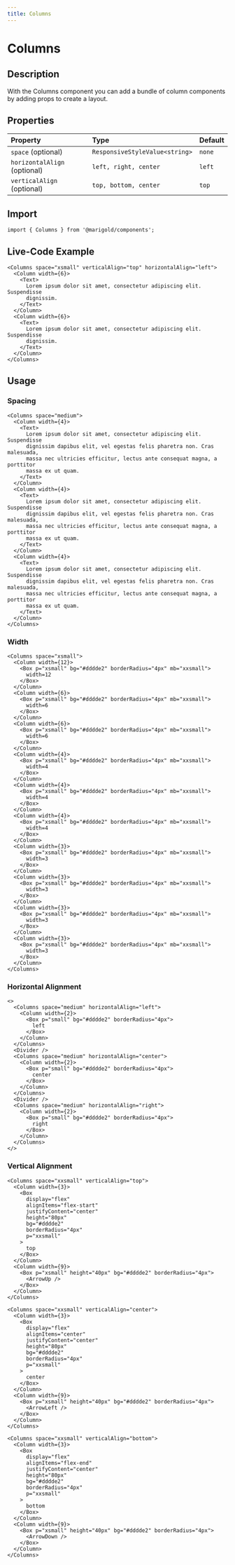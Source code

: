 ```yaml
---
title: Columns
---
```


# Columns

## Description

With the Columns component you can add a bundle of column components by adding props to create a layout.

## Properties

| Property                     | Type                           | Default |
| :--------------------------- | :----------------------------- | :------ |
| `space` (optional)           | `ResponsiveStyleValue<string>` | `none`  |
| `horizontalAlign` (optional) | `left, right, center`          | `left`  |
| `verticalAlign` (optional)   | `top, bottom, center`          | `top`   |

## Import

```tsx onlyCode
import { Columns } from '@marigold/components';
```

## Live-Code Example

```tsx expandCode
<Columns space="xsmall" verticalAlign="top" horizontalAlign="left">
  <Column width={6}>
    <Text>
      Lorem ipsum dolor sit amet, consectetur adipiscing elit. Suspendisse
      dignissim.
    </Text>
  </Column>
  <Column width={6}>
    <Text>
      Lorem ipsum dolor sit amet, consectetur adipiscing elit. Suspendisse
      dignissim.
    </Text>
  </Column>
</Columns>
```

## Usage

### Spacing

```tsx
<Columns space="medium">
  <Column width={4}>
    <Text>
      Lorem ipsum dolor sit amet, consectetur adipiscing elit. Suspendisse
      dignissim dapibus elit, vel egestas felis pharetra non. Cras malesuada,
      massa nec ultricies efficitur, lectus ante consequat magna, a porttitor
      massa ex ut quam.
    </Text>
  </Column>
  <Column width={4}>
    <Text>
      Lorem ipsum dolor sit amet, consectetur adipiscing elit. Suspendisse
      dignissim dapibus elit, vel egestas felis pharetra non. Cras malesuada,
      massa nec ultricies efficitur, lectus ante consequat magna, a porttitor
      massa ex ut quam.
    </Text>
  </Column>
  <Column width={4}>
    <Text>
      Lorem ipsum dolor sit amet, consectetur adipiscing elit. Suspendisse
      dignissim dapibus elit, vel egestas felis pharetra non. Cras malesuada,
      massa nec ultricies efficitur, lectus ante consequat magna, a porttitor
      massa ex ut quam.
    </Text>
  </Column>
</Columns>
```

### Width

```tsx
<Columns space="xsmall">
  <Column width={12}>
    <Box p="xsmall" bg="#dddde2" borderRadius="4px" mb="xxsmall">
      width=12
    </Box>
  </Column>
  <Column width={6}>
    <Box p="xsmall" bg="#dddde2" borderRadius="4px" mb="xxsmall">
      width=6
    </Box>
  </Column>
  <Column width={6}>
    <Box p="xsmall" bg="#dddde2" borderRadius="4px" mb="xxsmall">
      width=6
    </Box>
  </Column>
  <Column width={4}>
    <Box p="xsmall" bg="#dddde2" borderRadius="4px" mb="xxsmall">
      width=4
    </Box>
  </Column>
  <Column width={4}>
    <Box p="xsmall" bg="#dddde2" borderRadius="4px" mb="xxsmall">
      width=4
    </Box>
  </Column>
  <Column width={4}>
    <Box p="xsmall" bg="#dddde2" borderRadius="4px" mb="xxsmall">
      width=4
    </Box>
  </Column>
  <Column width={3}>
    <Box p="xsmall" bg="#dddde2" borderRadius="4px" mb="xxsmall">
      width=3
    </Box>
  </Column>
  <Column width={3}>
    <Box p="xsmall" bg="#dddde2" borderRadius="4px" mb="xxsmall">
      width=3
    </Box>
  </Column>
  <Column width={3}>
    <Box p="xsmall" bg="#dddde2" borderRadius="4px" mb="xxsmall">
      width=3
    </Box>
  </Column>
  <Column width={3}>
    <Box p="xsmall" bg="#dddde2" borderRadius="4px" mb="xxsmall">
      width=3
    </Box>
  </Column>
</Columns>
```

### Horizontal Alignment

```tsx
<>
  <Columns space="medium" horizontalAlign="left">
    <Column width={2}>
      <Box p="small" bg="#dddde2" borderRadius="4px">
        left
      </Box>
    </Column>
  </Columns>
  <Divider />
  <Columns space="medium" horizontalAlign="center">
    <Column width={2}>
      <Box p="small" bg="#dddde2" borderRadius="4px">
        center
      </Box>
    </Column>
  </Columns>
  <Divider />
  <Columns space="medium" horizontalAlign="right">
    <Column width={2}>
      <Box p="small" bg="#dddde2" borderRadius="4px">
        right
      </Box>
    </Column>
  </Columns>
</>
```

### Vertical Alignment

```tsx
<Columns space="xxsmall" verticalAlign="top">
  <Column width={3}>
    <Box
      display="flex"
      alignItems="flex-start"
      justifyContent="center"
      height="80px"
      bg="#dddde2"
      borderRadius="4px"
      p="xxsmall"
    >
      top
    </Box>
  </Column>
  <Column width={9}>
    <Box p="xsmall" height="40px" bg="#dddde2" borderRadius="4px">
      <ArrowUp />
    </Box>
  </Column>
</Columns>
```

```tsx
<Columns space="xxsmall" verticalAlign="center">
  <Column width={3}>
    <Box
      display="flex"
      alignItems="center"
      justifyContent="center"
      height="80px"
      bg="#dddde2"
      borderRadius="4px"
      p="xxsmall"
    >
      center
    </Box>
  </Column>
  <Column width={9}>
    <Box p="xsmall" height="40px" bg="#dddde2" borderRadius="4px">
      <ArrowLeft />
    </Box>
  </Column>
</Columns>
```

```tsx
<Columns space="xxsmall" verticalAlign="bottom">
  <Column width={3}>
    <Box
      display="flex"
      alignItems="flex-end"
      justifyContent="center"
      height="80px"
      bg="#dddde2"
      borderRadius="4px"
      p="xxsmall"
    >
      bottom
    </Box>
  </Column>
  <Column width={9}>
    <Box p="xsmall" height="40px" bg="#dddde2" borderRadius="4px">
      <ArrowDown />
    </Box>
  </Column>
</Columns>
```
